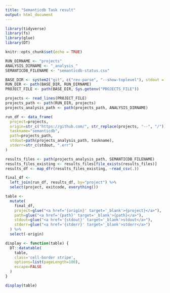 ```yaml
---
title: "Semanticdb Task result"
output: html_document
---
```


```r
library(tidyverse)
library(fs)
library(glue)
library(DT)

knitr::opts_chunk$set(echo = TRUE)

RUN_DIRNAME <- "projects"
ANALYSIS_DIRNAME <- "_analysis_"
SEMANTICDB_FILENAME <- "semanticdb-status.csv"

BASE_DIR <- system2("git", c("rev-parse", "--show-toplevel"), stdout = TRUE)
RUN_DIR <- path(BASE_DIR, RUN_DIRNAME)
PROJECT_FILE <- path(BASE_DIR, Sys.getenv("PROJECTS_FILE"))
```

```r
projects <- read_lines(PROJECT_FILE)
projects_path <- path(RUN_DIR, projects)
projects_analysis_path <- path(projects_path, ANALYSIS_DIRNAME)

run_df <- data_frame(
  project=projects,
  origin=str_c("https://github.com/", str_replace(projects, "--", "/")),
  taskname="semanticdb",
  path=projects_path,
  stdout=path(projects_analysis_path, taskname),
  stderr=str_c(stdout, ".err")
)

results_files <- path(projects_analysis_path, SEMANTICDB_FILENAME)
results_files_existing <- results_files[file_exists(results_files)]
results_df <- map_dfr(results_files_existing, ~read_csv(.))

final_df <- 
  left_join(run_df, results_df, by="project") %>% 
  select(project, exitcode, everything())
```

```r
table <- 
  mutate(
    final_df, 
    project=glue("<a href='{origin}' target='_blank'>{project}</a>"), 
    path=glue("<a href='{path}' target='_blank'>{path}</a>"), 
    stdout=glue("<a href='{stdout}' target='_blank'>stdout</a>"),
    stderr=glue("<a href='{stderr}' target='_blank'>stderr</a>")
  ) %>%
  select(-origin)

display <- function(table) {
  DT::datatable(
    table,
    class='cell-border stripe',
    options=list(pageLength=100),
    escape=FALSE
  )
}

display(table)
```